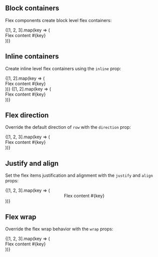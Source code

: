 

<Meta title='Components/Flex' component={Flex} />

<DocsTitle title='Flex' experimental />

## Block containers

Flex components create block level flex containers:

<Flex>
  {[1, 2, 3].map(key => (
    <div className='border' key={key}>
      Flex content #{key}
    </div>
  ))}
</Flex>

## Inline containers

Create inline level flex containers using the `inline` prop:

<Flex inline>
  {[1, 2].map(key => (
    <div className='border' key={key}>
      Flex content #{key}
    </div>
  ))}
</Flex>
<Flex inline>
  {[1, 2].map(key => (
    <div className='border' key={key}>
      Flex content #{key}
    </div>
  ))}
</Flex>

## Flex direction

Override the default direction of `row` with the `direction` prop:

<Flex direction='column'>
  {[1, 2, 3].map(key => (
    <div className='border' key={key}>
      Flex content #{key}
    </div>
  ))}
</Flex>

## Justify and align

Set the flex items justification and alignment with the `justify` and `align` props:

<Flex justify='center' align='center'>
  {[1, 2, 3].map(key => (
    <div className='border' key={key}>
      Flex content #{key}
    </div>
  ))}
</Flex>

## Flex wrap

Override the flex wrap behavior with the `wrap` props:

<Flex wrap='no-wrap'>
  {[1, 2, 3].map(key => (
    <div className='border' key={key}>
      Flex content #{key}
    </div>
  ))}
</Flex>
